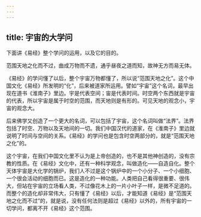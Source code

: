 ```yaml
---
---
---
```

title: 宇宙的大学问
---




下面讲《易经》整个学问的运用，以及它的目的。

范围天地之化而不过，曲成万物而不遗，通乎昼夜之道而知，故神无方而易无体。

《易经》的学问懂了以后，整个宇宙万物都懂了，所以说“范围天地之化”。这个中国文化《易经》所发明的“化”，后来被道家所运用。譬如“宇宙”这个名词，最早出现在道书《淮南子》里边。宇是代表空间；宙是代表时间。时空两个东西就是宇宙的代表，所以宇宙是属于时空的范围，而天地则是有形的。可见天地的观念小，宇宙的观念大。

后来佛学又创造了一个更大的名词，可以包括了宇宙，这个名词叫做“法界”。法界包括了时空、万物以及天地间的一切。我们中国汉代的道家，在《淮南子》里边就说明了时间与空间的关系。《易经》的学问也是包含时空两部分的，就是“范围天地之化”的。

这个宇宙，在我们中国文化里不认为是上帝创造的，也不是其他神创造的，没有宗教的性质。在《易经》文化中，还有一种科学观念，叫做造化——自造自化。整个天体宇宙是大化学的锅炉，我们人不过是这个锅炉中的一个小分子、一个小细胞、一个很会活动的细胞而已。这是造化的一种功能。人类把自己看得很重要、很伟大，但站在宇宙的立场看人类，不过像花木上的一片小叶子一样，是微不足道的。而整个的造化却非常伟大，只有懂了《易经》以后，才能知道《易经》是“范围天地之化而不过”的，就是说，没有任何法则是超过《易经》以外的，所有宇宙的一切学问，都离不开《易经》这个范围。